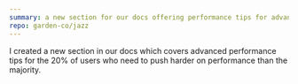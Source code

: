 ```yaml
---
summary: a new section for our docs offering performance tips for advanced users
repo: garden-co/jazz
---
```

I created a new section in our docs which covers advanced performance tips for the 20% of users who need to push harder on performance than the majority.
